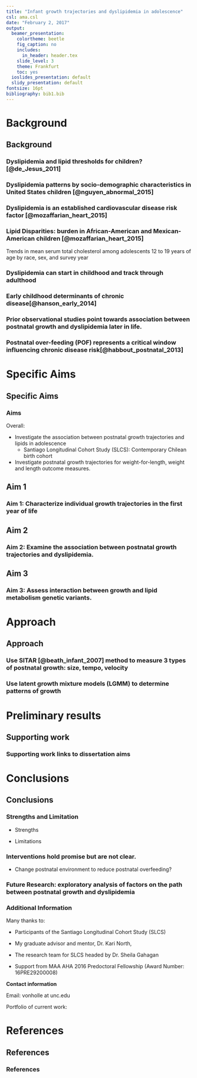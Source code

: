 ```yaml
---
title: "Infant growth trajectories and dyslipidemia in adolescence"
csl: ama.csl
date: "February 2, 2017"
output:
  beamer_presentation:
    colortheme: beetle
    fig_caption: no
    includes:
      in_header: header.tex
    slide_level: 3
    theme: Frankfurt
    toc: yes
  ioslides_presentation: default
  slidy_presentation: default
fontsize: 16pt
bibliography: bib1.bib
---
```


<!-- General notes:
1) Cannot have any characters in the notes section that are not allowed in Latex without special treatment like underscores, forward slashes and colons.
-->

# Background
## Background

### Dyslipidemia and lipid thresholds for children? [@de_Jesus_2011]

\centering
\includegraphics[scale=0.17]{figures/expert-2011-table9-1.png}

### Dyslipidemia patterns by socio-demographic characteristics in United States children [@nguyen_abnormal_2015]

\centering
\includegraphics[scale=0.12]{figures/Nguyen-2015-fig4.png}

### Dyslipidemia is an established cardiovascular disease risk factor [@mozaffarian_heart_2015]

\centering
\includegraphics[scale=0.14]{figures/mozz-2008-fig1.png}

\note{It is clear that dyslipidemia is an established risk factor for CVD.

Dyslipidemia is an established risk factor for cardiovascular disease}


### Lipid Disparities: burden in African-American and Mexican-American children [@mozaffarian_heart_2015]

Trends in mean serum total cholesterol among adolescents 12 to 19 years of age by race, sex, and survey year


\centering

\includegraphics[scale=0.95]{figures/F28-large.jpg}


\note{Trends in mean serum total cholesterol among adolescents 12 to 19 years of age by race, sex, and survey year (National Health and Nutrition Examination Survey: 1988–1994, 1999–2006, and 2007–2012).

- Values are in mg/dL. 

- Mex. Am. indicates Mexican American; and NH, non-Hispanic. 

- Source: National Center for Health Statistics and National Heart, Lung, and Blood Institute}

### Dyslipidemia can start in childhood and track through adulthood

\centering
\includegraphics[scale=0.13]{figures/Nuotio-2015-fig1.png}

\note{Once you have dyslipidemia it is more likely than not that you will continue to have dsylipidemia once you are an adult.

- To provide more concrete numbers here: A Finnish study with 27 years of tracking (juhola tracking 2011) indiciates that if you have high TC at age 18 the probability of having it as an adult is 63 percent for females and 84 percent for males.}

### Early childhood determinants of chronic disease[@hanson_early_2014] 

\centering
\includegraphics[scale=0.95]{figures/hanson-fig1-small.png}

\note{This figure drives home the importance of intervention at an early age.

This framework is nested in Developmental Origins of Health and Disease concept (DOoHAD)

This figure also underlines the value in studying this period. Intervention, if possible, can have better returns in health promotion as well as being easier to implement than at later ages.

* Researchers have noted a wide range of chronic diseases linked to early life determinants.

    - Birthweight started as one widely noted early life determinant.
    
    - This hypothesis started with Barker and is also known as Developmental Origins of Health and Disease (DOoHAD)

    - Hypotheses have evolved and now include weight change over time in infancy: growth trajectories.
}

### Prior observational studies point towards association between postnatal growth and dyslipidemia later in life.

\vspace*{-1cm}

<!--used http://www.tablesgenerator.com/latex_tables# to make table from ~/Dropbox/unc.grad.school/presentations/presentations-2017/AHA-feb-2017/table-studies.xlsx-->

\begin{table}[H]
\centering
\resizebox{\textwidth}{!}{%
\begin{tabular}{@{}Z{2cm}C{1cm}C{0.5cm}C{0.5cm}C{0.5cm}C{0.5cm}C{1.5cm}C{1.5cm}C{1.5cm}@{}}
\toprule
Author     & Year & \multicolumn{4}{C{3cm}}{Association with postnatal growth:} & 2+ obs in change measure & European? & Age at outcome measure (years) \\ 
\cmidrule(lr){3-6}
           &      & LDL      & HDL      & TG     & TC     &                          &           &                                \\
\midrule
Ekelund    & 2007 &          & +        & +      &        &                          & x         & 17                             \\
Kajantie   & 2008 &          & +        & -      & -      &                          & x         & 62                             \\
Leunissen  & 2009 & +        & -        & +      & -      &                          & x         & 21                             \\
Corvalan   & 2009 & +        & -        & +      &        &                          &           & 4                              \\
Howe       & 2010 & +        & -        & +      &        &                          & x         & 15                             \\
Tzoulaki   & 2010 &          & -        & -      &        & x                        & x         & 31                             \\
Oostvogels & 2014 &          & -        & +      &        &                          & x         & 5                              \\ \bottomrule
\end{tabular}}
\end{table}

\note{- As you can see the direction of effect is not uniform but certain patterns do emerge:

- HDL is lower for those with faster than average growth

- LDL is higher for those with faster than average growth}

### Postnatal over-feeding (POF) represents a critical window influencing chronic disease risk[@habbout_postnatal_2013]


\centering
\includegraphics[scale=0.17]{figures/Habbout-2013-fig3-rev.png}


\note{This idea fits within the developmental programming hypothesis.

- the key idea in this figure is that events occuring after birth can be subject to interventions which can alter the path to chronic disease.

- Just an example of what has been hypothesized as an intervention in xxxx

- TO DO: Mention results from other animal studies here.}

# Specific Aims
## Specific Aims

### Aims

Overall:

  * Investigate the association between postnatal growth trajectories and lipids in adolescence
      -  Santiago Longitudinal Cohort Study (SLCS): Contemporary Chilean birth cohort

  * Investigate postnatal growth trajectories for weight-for-length, weight and length outcome measures.

\note{SLCS has monthly measures of weight in the first year of life.

High quality clinical measures of cardiovascular disease risk factors.}

## Aim 1
### Aim 1:  Characterize individual growth trajectories in the first year of life

\tikzset{
  big blue arrow/.style={
  line width=2pt,
    decoration={markings,mark=at position 1 with {\arrow[scale=2,blue]{>}}},
    postaction={decorate},
    shorten >=0.4pt}}

\centering
\begin{figure}
 \scalebox{1.25}{
	\begin{tikzpicture}[%
		->,
		>=stealth,
		node distance=1cm,
		pil/.style={
			->,
			thick,
			shorten =2pt,}
		]
		\node[color=black] (exp) {\begin{tabular}{c}greater than average \\ infant growth\end{tabular}};
		<!-- % \node[right=of 1] (2) {\begin{tabular}{c}dyslipidemia, \\ adolescence \end{tabular}};  -->
		\node[above left=of exp] (age) {\begin{tabular}{c}maternal \\ age \end{tabular}};
		\node[below left=of exp] (height) {\begin{tabular}{c}maternal \\ height \end{tabular}};
		\node[left=of exp] (parity) {parity};
		\node[above=of exp] (meduc) {\begin{tabular}{c}maternal \\ education\end{tabular}};
		\draw [->, big blue arrow] (age) to (exp);
		\draw [->, big blue arrow] (height) to (exp);
		\draw [->, big blue arrow] (parity) to (exp);
		\draw [->, big blue arrow] (meduc) to (exp);
	\end{tikzpicture}
}
\end{figure}

\note{Plan to replicate predictors of growth using external validation with an independent sample.

This is a unique opportunity to replicate results in a similar cohort from the same city, Santiago, Chile.}

<!-- [@pizzi_prenatal_2014] -->


\note{We expect to replicate previous findings indicating a positive association between:

1. Maternal characteristics such as 
- maternal height, 
- age and 
- education 
with velocity and size.

- In the original analyses height, age have a positive association with size (except education).

- Also, these three factors have a negative association with velocity.
}

## Aim 2
### Aim 2: Examine the association between postnatal growth trajectories and dyslipidemia.

<!-- see http://tex.stackexchange.com/questions/27279/how-to-make-an-arrow-bigger-and-change-its-color-in-tikz -->

\tikzset{
  big blue arrow/.style={
  line width=2pt,
    decoration={markings,mark=at position 1 with {\arrow[scale=2,blue]{>}}},
    postaction={decorate},
    shorten >=0.4pt}}

\tikzset{
  red arrow/.style={
  line width=2pt,
    decoration={markings,mark=at position 1 with {\arrow[scale=2,red]{>}}},
    postaction={decorate},
    shorten >=0.4pt}}

\centering
\resizebox{\textwidth}{!}{%
  \begin{tikzpicture}[%
		->,
		>=stealth,
		node distance=1cm,
		pil/.style={
			->,
			thick,
			shorten =2pt,}
		]
		\node[color=black] (1) {\begin{tabular}{c}greater than average \\ infant growth\end{tabular}};
		\node[right=of 1] (2) {\begin{tabular}{c}dyslipidemia, \\ 17 years \end{tabular}};
		\draw [->, red arrow] (1) to (2);
	\end{tikzpicture}
	}


\note{The red arrow indicates the causal path of interest.

Question: Do certain postnatal growth trajectories associate with dyslipidemia?

We expect: Infants with faster growth trajectories will be more susceptible to dyslipidemia in adolescence.}

## Aim 3
### Aim 3: Assess interaction between growth and lipid metabolism genetic variants.

<!-- see following paper for effect modification presentation in DAGS. DOI: https://doi.org/10.1097/EDE.0b013e318127181b -->


\tikzset{
  ba/.style={
, line width=1pt, arrows={-Stealth[angle=45:10pt, scale=1, black, fill=black]}}}

\tikzset{
  ra/.style={
, line width=1pt, arrows={-Stealth[angle=45:10pt, scale=1.5, red, fill=red]}}}

\centering
\begin{figure}
 \scalebox{1.2}{
	\begin{tikzpicture}[%
		->,
		>=stealth,
		node distance=1cm,
		pil/.style={
			->,
			thick,
			shorten =2pt,}
		]
		\node[color=black] (exp) {\begin{tabular}{c}greater than average \\ infant growth\end{tabular}};
		\node[right=of exp] (outc) {\begin{tabular}{c}dyslipidemia, \\ 17 years \end{tabular}}; 
		
		\node[below=of outc, rectangle, draw=black, line width=1mm, rounded corners](allele){\begin{tabular}{c}lipid risk\\allele\end{tabular}};

		\draw [->, ra] (exp) to (outc);
		
		\draw [->, ba] (allele) to (outc);
		
	\end{tikzpicture}
}
\end{figure}

\note{-Question: Do growth trajectories modify the association between genetic variants related to lipid metabolism and dyslipidemia in adolescence?

- We expect: 

1. The selected genetic variants will associate with dyslipidemia in adolescence.

2. A gene-environment interaction exists in which extreme and less favorable growth characteristics will exhibit stronger, deleterious associations between the genetic variants and dyslipidemia.}

# Approach
## Approach

### Use SITAR [@beath_infant_2007] method to measure 3 types of postnatal growth: size, tempo, velocity

\note{SITAR: SuperImposition by Translation And Rotation

- At this point I am going to review 2 methods I will use in the analysis, which present a novel approach to this area of research.

Describe each panel and what it means.}

\centering
\includegraphics[scale=0.4]{figures/sim-growth-2.png}

### Use latent growth mixture models (LGMM) to determine patterns of growth

\note{
- Latent growth mixture models (LGMM) are the second approach I will use to search for patterns in growth and assess their association with dyslipidemia.

The figure on the left shows randomly generated growth curves for the first 12 months.

The figure on the right shows two distinct patterns of growth determined from the LGMM method.

In turn one can determine if these groups have different associations with dyslipidemia.

This second method is a different way of getting at the same question. Does growth influence dyslipidemia.}

\centering
\includegraphics[scale=0.4]{figures/sim-lgmm-2.png}

# Preliminary results
## Supporting work

### Supporting work links to dissertation aims

<!-- MAKE a conceptual figure with my current projects and how they relate to my dissertation -->

\vskip -2cm

\tikzset{
  bla/.style={
, line width=1pt, arrows={-Stealth[angle=45:10pt, scale=1.5, blue, fill=blue]}}}

\centering
 \hspace*{-2cm}\begin{figure}
 \scalebox{0.6}{
	\begin{tikzpicture}[%
		->,
		>=stealth,
		node distance=1cm,
		pil/.style={
			->,
			thick,
			shorten =2pt,}
		]

		\node[color=black, fill=white] (topic) {\begin{tabular}{c} \textbf{Dissertation topic}: \\ infant growth trajectories \\  and dyslipidemia in adolescence \end{tabular}};
		
		\node[below left=of topic, fill=white] (aim1) {\begin{tabular}{c} \textbf{Aim 1}: \\ Characterize individual \\growth trajectories \\ in the first year of life \end{tabular}};

		\node[below=of topic, fill=white] (aim2) {\begin{tabular}{c} \textbf{Aim 2}: \\ Association between\\ postnatal growth trajectories\\ and dyslipidemia. \end{tabular}};

		\node[below right=of topic, fill=white] (aim3) {\begin{tabular}{c} \textbf{Aim 3}: \\ Interaction between\\ growth and lipid\\metabolism genetic variants. \end{tabular}};

		\node[below=of aim1, fill=white] (paper1) {\begin{tabular}{c} \textbf{Paper 1}: \\  Bias when standardizing \\growth trajectories, \\ a simulation study \end{tabular}};

		\node[below=of aim3, fill=white] (paper2) {\begin{tabular}{c} \textbf{Paper 2}: \\  Association between\\ GWAS lipid variants \\ and dyslipidemia \\ in the SLCS sample \end{tabular}};

		\node[below=of aim2, fill=white] (paper3) {\begin{tabular}{c} \textbf{Paper 3}: \\  Dyslipidemia as a \\ construct in SEM \end{tabular}};

		\draw [->, bla] (topic) to (aim1);
		\draw [->, bla] (topic) to (aim2);
		\draw [->, bla] (topic) to (aim3);
		
		\draw [->, bla] (paper1) to (aim1);
		\draw [->, bla] (paper2) to (aim3);
		\draw [->, bla] (paper3) to (aim2);
		\draw [->, bla] (paper3) to (aim3);

	\end{tikzpicture}
}
\end{figure}

\note{Analysis for papers 1, 2 and 3 are complete. Papers 2 and 3 will be AHA posters at the EPID lifestyle March 2017 conference in Portland.

- Describe the projects.}

# Conclusions
## Conclusions

### Strengths and Limitation

* Strengths

* Limitations

### Interventions hold promise but are not clear.

- Change postnatal environment to reduce postnatal overfeeding?

\note{Now I will discuss the public health implications of this work.

- Should be clearly stated that there are no human studies of this concept.

- Literature is also very sparse.

- More work is needed to understand the mechanism by which this process occurs before offering any solutions and/or interventions.

- Although lipids were not studied one animal study in 2016 indicates caloric restriction can impact cvd risk factor programming. (Li 2016)
}


### Future Research: exploratory analysis of factors on the path between postnatal growth and dyslipidemia

<!-- For some reason I have to redefine the arrow within each frame or it does not work. -->

\tikzset{
  ra/.style={
, line width=2pt, arrows={-Stealth[angle=45:10pt, scale=2, red,fill=red]}}}


\tikzset{
  ba/.style={
, line width=1pt, arrows={-Stealth[angle=45:10pt, scale=1, black, fill=black]}}}


\centering
\begin{figure}
 \scalebox{0.9}{
	\begin{tikzpicture}[%
		->,
		>=stealth,
		node distance=1cm,
		pil/.style={
			->,
			thick,
			shorten =2pt,}
		]
		\node[color=black] (exp) {\begin{tabular}{c}greater than average \\ infant growth\end{tabular}};
		\node[right=of exp](cgrowth){\begin{tabular}{c} child \\ growth \end{tabular}};
		\node[right=of cgrowth] (outc) {\begin{tabular}{c}dyslipidemia, \\ 17 years \end{tabular}};
		\node[above right=of cgrowth] (diet) {diet};
		\node[above left=of cgrowth] (pi) {physical inactivity};

		\draw [->, ra] (exp) to (cgrowth);
		\draw [->, ra] (exp) to [bend right=35] (outc);
		\draw [->, ra] (cgrowth) to (outc);
		
		\draw [->, ba] (diet) to [bend left=-45] (cgrowth);
		\draw [->, ba] (pi) to (cgrowth);
		
		\draw [->, ba] (diet) to (outc);
		\draw [->, ba] (pi) to (outc);

	\end{tikzpicture}
}
\end{figure}

\note{In this work I will be estimating the total effect of my exposure, child growth, on the outcome, dyslipidemia in adolescence. 

- However, what remains unexplained are the 

- indirect effects acting through child growth and

- direct effect of exposure unexplained by the mediators.

- An exploratory mediation analysis is of interest because some people advocate only intervention later, say in adolescence, but the size of these indirect and direct effects are not clear.}

### Additional Information

Many thanks to:

- Participants of the Santiago Longitudinal Cohort Study (SLCS)

- My graduate advisor and mentor, Dr. Kari North, 

- The research team for SLCS headed by Dr. Sheila Gahagan

- Support from MAA AHA 2016 Predoctoral Fellowship (Award Number: 16PRE29200008)

**Contact information**

Email: vonholle at unc.edu

Portfolio of current work: \url{avonholle.github.io}


# References
## References
### References  {.allowframebreaks}




